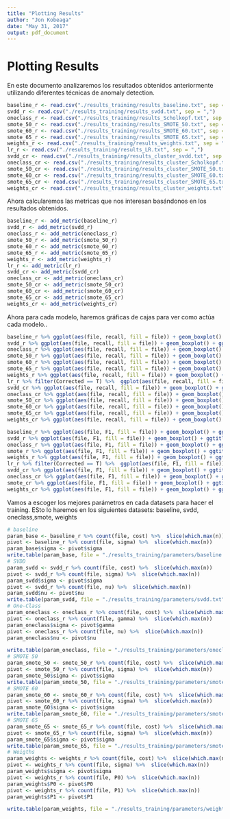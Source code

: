 ```yaml
---
title: "Plotting Results"
author: "Jon Kobeaga"
date: "May 31, 2017"
output: pdf_document
---
```


# Plotting Results

En este documento analizaremos los resultados obtenidos anteriormente utilizando diferentes técnicas de anomaly detection.

```r
baseline_r <- read.csv("./results_training/results_baseline.txt", sep = ",")
svdd_r <- read.csv("./results_training/results_svdd.txt", sep = ",")
oneclass_r <- read.csv("./results_training/results_Scholkopf.txt", sep = ",")
smote_50_r <- read.csv("./results_training/results_SMOTE_50.txt", sep = ",")
smote_60_r <- read.csv("./results_training/results_SMOTE_60.txt", sep = ",")
smote_65_r <- read.csv("./results_training/results_SMOTE_65.txt", sep = ",")
weights_r <- read.csv("./results_training/results_weights.txt", sep = ",")
lr_r <- read.csv("./results_training/results_LR.txt", sep = ",")
svdd_cr <- read.csv("./results_training/results_cluster_svdd.txt", sep = ",")
oneclass_cr <- read.csv("./results_training/results_cluster_Scholkopf.txt", sep = ",")
smote_50_cr <- read.csv("./results_training/results_cluster_SMOTE_50.txt", sep = ",")
smote_60_cr <- read.csv("./results_training/results_cluster_SMOTE_60.txt", sep = ",")
smote_65_cr <- read.csv("./results_training/results_cluster_SMOTE_65.txt", sep = ",")
weights_cr <- read.csv("./results_training/results_cluster_weights.txt", sep = ",")
```

Ahora calcularemos las metricas que nos interesan basándonos en los resultados obtenidos.
```r
baseline_r <- add_metric(baseline_r)
svdd_r <- add_metric(svdd_r)
oneclass_r <- add_metric(oneclass_r)
smote_50_r <- add_metric(smote_50_r)
smote_60_r <- add_metric(smote_60_r)
smote_65_r <- add_metric(smote_65_r)
weights_r <- add_metric(weights_r)
lr_r <- add_metric(lr_r)
svdd_cr <- add_metric(svdd_cr)
oneclass_cr <- add_metric(oneclass_cr)
smote_50_cr <- add_metric(smote_50_cr)
smote_60_cr <- add_metric(smote_60_cr)
smote_65_cr <- add_metric(smote_65_cr)
weights_cr <- add_metric(weights_cr)
```


Ahora para cada modelo, haremos gráficas de cajas para ver como actúa cada modelo..

```r
baseline_r %>% ggplot(aes(file, recall, fill = file)) + geom_boxplot() + ggtitle("Recall in baseline model")
svdd_r %>% ggplot(aes(file, recall, fill = file)) + geom_boxplot() + ggtitle("Recall in SVDD model")
oneclass_r %>% ggplot(aes(file, recall, fill = file)) + geom_boxplot() + ggtitle("Recall in One-Class model")
smote_50_r %>% ggplot(aes(file, recall, fill = file)) + geom_boxplot() + ggtitle("Recall in SMOTE 50-50 model")
smote_60_r %>% ggplot(aes(file, recall, fill = file)) + geom_boxplot() + ggtitle("Recall in SMOTE 60-40 model")
smote_65_r %>% ggplot(aes(file, recall, fill = file)) + geom_boxplot() + ggtitle("Recall in SMOTE 65 -35 model")
weights_r %>% ggplot(aes(file, recall, fill = file)) + geom_boxplot() + ggtitle("Recall in Weigths model")
lr_r %>% filter(Corrected == T) %>%  ggplot(aes(file, recall, fill = file)) + geom_boxplot()  + ggtitle("Recall in Adjusted LR model")
svdd_cr %>% ggplot(aes(file, recall, fill = file)) + geom_boxplot() + ggtitle("Recall in Cluster SVDD model")
oneclass_cr %>% ggplot(aes(file, recall, fill = file)) + geom_boxplot() + ggtitle("Recall in Cluster One-Class model")
smote_50_cr %>% ggplot(aes(file, recall, fill = file)) + geom_boxplot() + ggtitle("Recall in Cluster SMOTE 50-50 model")
smote_60_cr %>% ggplot(aes(file, recall, fill = file)) + geom_boxplot() + ggtitle("Recall in Cluster SMOTE 60-40 model")
smote_65_cr %>% ggplot(aes(file, recall, fill = file)) + geom_boxplot() + ggtitle("Recall in Cluster SMOTE 65-35 model")
weights_cr %>% ggplot(aes(file, recall, fill = file)) + geom_boxplot() + ggtitle("Recall in Cluster SVDD model")
```

```r
baseline_r %>% ggplot(aes(file, F1, fill = file)) + geom_boxplot() + ggtitle("F1 in baseline model")
svdd_r %>% ggplot(aes(file, F1, fill = file)) + geom_boxplot() + ggtitle("F1 in SVDD model")
oneclass_r %>% ggplot(aes(file, F1, fill = file)) + geom_boxplot() + ggtitle("F1 in One-Class model")
smote_r %>% ggplot(aes(file, F1, fill = file)) + geom_boxplot() + ggtitle("F1 in SMOTE model")
weights_r %>% ggplot(aes(file, F1, fill = file)) + geom_boxplot() + ggtitle("F1 in Weigths model")
lr_r %>% filter(Corrected == T) %>%  ggplot(aes(file, F1, fill = file)) + geom_boxplot()  + ggtitle("F1 in Adjusted LR model")
svdd_cr %>% ggplot(aes(file, F1, fill = file)) + geom_boxplot() + ggtitle("F1 in Cluster SVDD model")
oneclass_cr %>% ggplot(aes(file, F1, fill = file)) + geom_boxplot() + ggtitle("F1 in Cluster One-Class model")
smote_cr %>% ggplot(aes(file, F1, fill = file)) + geom_boxplot() + ggtitle("F1 in Cluster SMOTE model")
weights_cr %>% ggplot(aes(file, F1, fill = file)) + geom_boxplot() + ggtitle("F1 in Cluster Weights model")
```

Vamos a escoger los mejores parámetros en cada datasets para hacer el training. ESto lo haremos en los siguientes datasets:
baseline, svdd, oneclass,smote, weights

```r
# baseline
param_base <- baseline_r %>% count(file, cost) %>%  slice(which.max(n))
pivot <- baseline_r %>% count(file, sigma) %>%  slice(which.max(n))
param_base$sigma <- pivot$sigma
write.table(param_base, file = "./results_training/parameters/baseline.txt", row.names = F, sep = ",")
# SVDD
param_svdd <- svdd_r %>% count(file, cost) %>%  slice(which.max(n))
pivot <- svdd_r %>% count(file, sigma) %>%  slice(which.max(n))
param_svdd$sigma <- pivot$sigma
pivot <- svdd_r %>% count(file, nu) %>%  slice(which.max(n))
param_svdd$nu <- pivot$nu
write.table(param_svdd, file = "./results_training/parameters/svdd.txt", row.names = F, sep = ",")
# One-Class
param_oneclass <- oneclass_r %>% count(file, cost) %>%  slice(which.max(n))
pivot <- oneclass_r %>% count(file, gamma) %>%  slice(which.max(n))
param_oneclass$sigma <- pivot$gamma
pivot <- oneclass_r %>% count(file, nu) %>%  slice(which.max(n))
param_oneclass$nu <- pivot$nu

write.table(param_oneclass, file = "./results_training/parameters/oneclass.txt", row.names = F, sep = ",")
# SMOTE 50
param_smote_50 <- smote_50_r %>% count(file, cost) %>%  slice(which.max(n))
pivot <- smote_50_r %>% count(file, sigma) %>%  slice(which.max(n))
param_smote_50$sigma <- pivot$sigma
write.table(param_smote_50, file = "./results_training/parameters/smote_50.txt", row.names = F, sep = ",")
# SMOTE 60
param_smote_60 <- smote_60_r %>% count(file, cost) %>%  slice(which.max(n))
pivot <- smote_60_r %>% count(file, sigma) %>%  slice(which.max(n))
param_smote_60$sigma <- pivot$sigma
write.table(param_smote_60, file = "./results_training/parameters/smote_60.txt", row.names = F, sep = ",")
# SMOTE 65
param_smote_65 <- smote_65_r %>% count(file, cost) %>%  slice(which.max(n))
pivot <- smote_65_r %>% count(file, sigma) %>%  slice(which.max(n))
param_smote_65$sigma <- pivot$sigma
write.table(param_smote_65, file = "./results_training/parameters/smote_65.txt", row.names = F, sep = ",")
# Weigths
param_weights <- weights_r %>% count(file, cost) %>%  slice(which.max(n))
pivot <- weights_r %>% count(file, sigma) %>%  slice(which.max(n))
param_weights$sigma <- pivot$sigma
pivot <- weights_r %>% count(file, P0) %>%  slice(which.max(n))
param_weights$P0 <- pivot$P0
pivot <- weights_r %>% count(file, P1) %>%  slice(which.max(n))
param_weights$P1 <- pivot$P1

write.table(param_weights, file = "./results_training/parameters/weights.txt", row.names = F, sep = ",")

```

